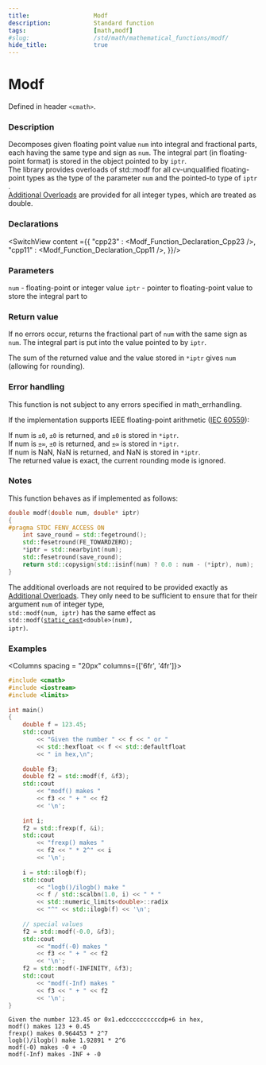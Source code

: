 ```yaml
---
title:                  Modf
description:            Standard function
tags:                   [math,modf]
#slug:                  /std/math/mathematical_functions/modf/
hide_title:             true
---
```




# Modf

Defined in header `<cmath>`.

### Description

Decomposes given floating point value <code>num</code> into integral and fractional parts, each having the same type and sign as <code>num</code>. The integral part (in floating-point format) is stored in the object pointed to by `iptr`. <br/>
<Since v='cpp23'>The library provides overloads of std::modf for all cv-unqualified floating-point types as the type of the parameter <code>num</code> and the pointed-to type of <code>iptr</code> </Since>.<br/>
<Since v='cpp11'><a href='#declarations'>Additional Overloads</a> are provided for all integer types, which are treated as <span class='col-lb'>double</span></Since>.

### Declarations

<SwitchView content ={{
    "cpp23" : <Modf_Function_Declaration_Cpp23 />,
    "cpp11" : <Modf_Function_Declaration_Cpp11 />,
}}/>

### Parameters

<code>num</code> - floating-point or integer value
`iptr` - pointer to floating-point value to store the integral part to

### Return value

If no errors occur, returns the fractional part of <code>num</code> with the same sign as <code>num</code>. The integral part is put into the value pointed to by `iptr`.

The sum of the returned value and the value stored in `*iptr` gives <code>num</code> (allowing for rounding).

### Error handling

This function is not subject to any errors specified in math_errhandling.

If the implementation supports IEEE floating-point arithmetic (<a href='https://www.iso.org/standard/80985.html'>IEC 60559</a>):

If num is `±0`, `±0` is returned, and `±0` is stored in `*iptr`. <br/>
If num is `±∞`, `±0` is returned, and `±∞` is stored in `*iptr`. <br/>
If num is NaN, NaN is returned, and NaN is stored in `*iptr`. <br/>
The returned value is exact, the current rounding mode is ignored. <br/>

### Notes

This function behaves as if implemented as follows:
```cpp
double modf(double num, double* iptr)
{
#pragma STDC FENV_ACCESS ON
    int save_round = std::fegetround();
    std::fesetround(FE_TOWARDZERO);
    *iptr = std::nearbyint(num);
    std::fesetround(save_round);
    return std::copysign(std::isinf(num) ? 0.0 : num - (*iptr), num);
}
```
The additional overloads are not required to be provided exactly as <a href='#declarations'>Additional Overloads</a>. 
They only need to be sufficient to ensure that for their argument <code>num</code> of integer type, <br/>
`std::modf(num, iptr)` has the same effect as <code>std::modf(<a href='/docs/std/lang-support/static_cast'>static_cast</a>&lt;<span class='col-lb'>double</span>&gt;(num), iptr)</code>.

### Examples

<Columns spacing = "20px" columns={['6fr', '4fr']}>
<div>

```cpp
#include <cmath>
#include <iostream>
#include <limits>
 
int main()
{
    double f = 123.45;
    std::cout 
        << "Given the number " << f << " or " 
        << std::hexfloat << f << std::defaultfloat 
        << " in hex,\n";
 
    double f3;
    double f2 = std::modf(f, &f3);
    std::cout 
        << "modf() makes " 
        << f3 << " + " << f2 
        << '\n';
 
    int i;
    f2 = std::frexp(f, &i);
    std::cout 
        << "frexp() makes " 
        << f2 << " * 2^" << i 
        << '\n';
 
    i = std::ilogb(f);
    std::cout 
        << "logb()/ilogb() make " 
        << f / std::scalbn(1.0, i) << " * "
        << std::numeric_limits<double>::radix
        << "^" << std::ilogb(f) << '\n';
 
    // special values
    f2 = std::modf(-0.0, &f3);
    std::cout 
        << "modf(-0) makes " 
        << f3 << " + " << f2 
        << '\n';
    f2 = std::modf(-INFINITY, &f3);
    std::cout 
        << "modf(-Inf) makes " 
        << f3 << " + " << f2 
        << '\n';
}
```

</div><div>

```plaintext title="Possible Result"
Given the number 123.45 or 0x1.edccccccccccdp+6 in hex,
modf() makes 123 + 0.45
frexp() makes 0.964453 * 2^7
logb()/ilogb() make 1.92891 * 2^6
modf(-0) makes -0 + -0
modf(-Inf) makes -INF + -0
```

</div>
</Columns>